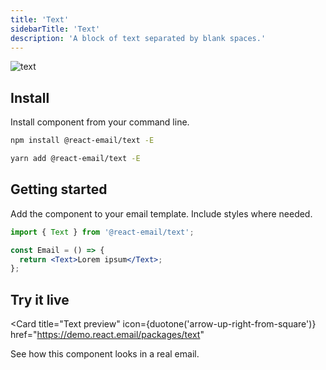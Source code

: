 ```yaml
---
title: 'Text'
sidebarTitle: 'Text'
description: 'A block of text separated by blank spaces.'
---
```



<img className="rounded-md" src="/docs/images/components/text.png" alt="text" />

## Install

Install component from your command line.

<CodeGroup>

```sh npm
npm install @react-email/text -E
```

```sh yarn
yarn add @react-email/text -E
```

</CodeGroup>

## Getting started

Add the component to your email template. Include styles where needed.

```jsx
import { Text } from '@react-email/text';

const Email = () => {
  return <Text>Lorem ipsum</Text>;
};
```

## Try it live

<Card
  title="Text preview"
  icon={duotone('arrow-up-right-from-square')}
  href="https://demo.react.email/packages/text"
>
  See how this component looks in a real email.
</Card>

<Support />
